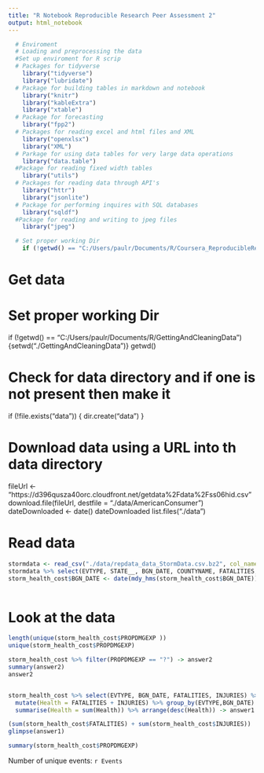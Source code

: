 ```yaml
---
title: "R Notebook Reproducible Research Peer Assessment 2"
output: html_notebook
---
```



```r
  # Enviroment 
  # Loading and preprocessing the data
  #Set up enviroment for R scrip  
  # Packages for tidyverse 
    library("tidyverse")
    library("lubridate")
  # Package for building tables in markdown and notebook 
    library("knitr")
    library("kableExtra") 
    library("xtable")
  # Package for forecasting
    library("fpp2")
  # Packages for reading excel and html files and XML
    library("openxlsx")
    library("XML")
  # Parkage for using data tables for very large data operations
    library("data.table")
  #Package for reading fixed width tables
    library("utils")
  # Packages for reading data through API's 
    library("httr")
    library("jsonlite")
  # Package for performing inquires with SQL databases 
    library("sqldf")
  #Package for reading and writing to jpeg files
    library("jpeg")

  # Set proper working Dir
    if (!getwd() == "C:/Users/paulr/Documents/R/Coursera_ReproducibleResearch/RepData_PeerAssessment2") {setwd("C:/Users/paulr/Documents/R/Coursera_ReproducibleResearch/RepData_PeerAssessment2")}
```

# Get data
# Set proper working Dir
if (!getwd() == "C:/Users/paulr/Documents/R/GettingAndCleaningData") {setwd("./GettingAndCleaningData")}
getwd()

# Check for data directory and if one is not present then make it
if (!file.exists("data")) {
  dir.create("data")
}

# Download data using a URL into th data directory
fileUrl <- "https://d396qusza40orc.cloudfront.net/getdata%2Fdata%2Fss06hid.csv"
download.file(fileUrl, destfile = "./data/AmericanConsumer")
dateDownloaded <- date()
dateDownloaded
list.files("./data")

 
 
 
 
# Read data 

```r
stormdata <- read_csv("./data/repdata_data_StormData.csv.bz2", col_names = TRUE)
stormdata %>% select(EVTYPE, STATE__, BGN_DATE, COUNTYNAME, FATALITIES, INJURIES, PROPDMG, PROPDMGEXP, CROPDMG, CROPDMGEXP) -> storm_health_cost
storm_health_cost$BGN_DATE <- date(mdy_hms(storm_health_cost$BGN_DATE))
    
```

# Look at the data
```r



length(unique(storm_health_cost$PROPDMGEXP )) 
unique(storm_health_cost$PROPDMGEXP)

storm_health_cost %>% filter(PROPDMGEXP == "?") -> answer2
summary(answer2)
answer2


storm_health_cost %>% select(EVTYPE, BGN_DATE, FATALITIES, INJURIES) %>%
  mutate(Health = FATALITIES + INJURIES) %>% group_by(EVTYPE,BGN_DATE) %>% 
  summarise(Health = sum(Health)) %>% arrange(desc(Health)) -> answer1

(sum(storm_health_cost$FATALITIES) + sum(storm_health_cost$INJURIES))
glimpse(answer1)

summary(storm_health_cost$PROPDMGEXP)
```
Number of unique events: `r Events`




